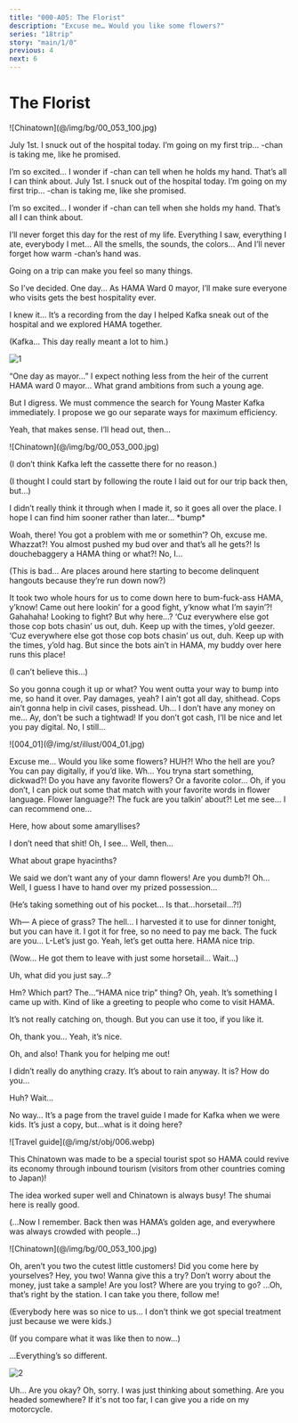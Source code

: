 ```yaml
---
title: "000-A05: The Florist"
description: "Excuse me… Would you like some flowers?"
series: "18trip"
story: "main/1/0"
previous: 4
next: 6
---
```



# The Florist

<p class="bg sepia">![Chinatown](@/img/bg/00_053_100.jpg)</p>

<Diff g="m">
July 1st. I snuck out of the hospital today. I’m going on my first trip… <Name first />-chan is taking me, like he promised.

I’m so excited… I wonder if <Name first />-chan can tell when he holds my hand. That’s all I can think about.
</Diff>
<Diff g="f">
July 1st. I snuck out of the hospital today. I’m going on my first trip… <Name first />-chan is taking me, like she promised.

I’m so excited… I wonder if <Name first />-chan can tell when she holds my hand. That’s all I can think about.
</Diff>

I’ll never forget this day for the rest of my life. Everything I saw, everything I ate, everybody I met… All the smells, the sounds, the colors… And I’ll never forget how warm <Name first />-chan’s hand was.

Going on a trip can make you feel so many things.

So I’ve decided. One day… As HAMA Ward 0 mayor, I’ll make sure everyone who visits gets the best hospitality ever.

<Divider loc="Oguro Hospital - Room"/>

<Bubble mc>
I knew it… It’s a recording from the day I helped Kafka sneak out of the hospital and we explored HAMA together.

<p class="t">(Kafka… This day really meant a lot to him.)</p>
</Bubble>

![1](1.jpg)

<Bubble character="Sakujiro">
“One day as mayor…” I expect nothing less from the heir of the current HAMA ward 0 mayor… What grand ambitions from such a young age.

But I digress. We must commence the search for Young Master Kafka immediately. I propose we go our separate ways for maximum efficiency.
</Bubble>

<Bubble mc>
Yeah, that makes sense. I’ll head out, then…
</Bubble>

<Divider loc="Chinatown - Alleyway"/>

<p class="bg">![Chinatown](@/img/bg/00_053_000.jpg)</p>

<Bubble mc>
<p class="t">(I don’t think Kafka left the cassette there for no reason.)</p>

<p class="t">(I thought I could start by following the route I laid out for our trip back then, but…)</p>

I didn’t really think it through when I made it, so it goes all over the place. I hope I can find him sooner rather than later… &ast;bump&ast;
</Bubble>

<Bubble character="Delinquent in Extremely Cropped Jacket">
Woah, there! You got a problem with me or somethin’?
</Bubble>

<Bubble mc>
Oh, excuse me.
</Bubble>

<Bubble character="Delinquent in Dangerously Saggy Pants">
Whazzat?! You almost pushed my bud over and that’s all he gets?! Is douchebaggery a HAMA thing or what?!
</Bubble>

<Bubble mc>
No, I…

<p class="t">(This is bad… Are places around here starting to become delinquent hangouts because they’re run down now?)</p>
</Bubble>

<Bubble character="Delinquent in Dangerously Saggy Pants">
It took two whole hours for us to come down here to bum-fuck-ass HAMA, y’know!
</Bubble>

<Bubble character="Delinquent in Extremely Cropped Jacket">
Came out here lookin’ for a good fight, y’know what I’m sayin’?!
</Bubble>

<Bubble character="Delinquents">
Gahahaha!
</Bubble>

<Bubble mc>
Looking to fight? But why here…?
</Bubble>

<Diff g="m">
<Bubble character="Delinquent in Extremely Cropped Jacket">
‘Cuz everywhere else got those cop bots chasin’ us out, duh. Keep up with the times, y’old geezer.
</Bubble>
</Diff>
<Diff g="f">
<Bubble character="Delinquent in Extremely Cropped Jacket">
‘Cuz everywhere else got those cop bots chasin’ us out, duh. Keep up with the times, y’old hag.
</Bubble>
</Diff>

<Bubble character="Delinquent in Dangerously Saggy Pants">
But since the bots ain’t in HAMA, my buddy over here runs this place!
</Bubble>

<Bubble mc>
<p class="t">(I can’t believe this…)</p>
</Bubble>

<Bubble character="Delinquent in Extremely Cropped Jacket">
So you gonna cough it up or what? You went outta your way to bump into me, so hand it over.
</Bubble>

<Bubble character="Delinquent in Dangerously Saggy Pants">
Pay damages, yeah?
</Bubble>

<Bubble character="Delinquent in Extremely Cropped Jacket">
I ain’t got all day, shithead.
</Bubble>

<Bubble character="Delinquent in Dangerously Saggy Pants">
Cops ain’t gonna help in civil cases, pisshead.
</Bubble>

<Bubble mc>
Uh… I don’t have any money on me…
</Bubble>

<Bubble character="Delinquent in Extremely Cropped Jacket">
Ay, don’t be such a tightwad! If you don’t got cash, I’ll be nice and let you pay digital.
</Bubble>

<Bubble mc>
No, I still…
</Bubble>

<p class="cg">![004_01](@/img/st/illust/004_01.jpg)</p>

<Bubble character="Nagi" name="Florist">
Excuse me… Would you like some flowers?
</Bubble>

<Bubble character="Delinquent in Extremely Cropped Jacket">
HUH?!
</Bubble>

<Bubble character="Delinquent in Dangerously Saggy Pants">
Who the hell are you?
</Bubble>

<Bubble character="Nagi" name="Florist">
You can pay digitally, if you’d like.
</Bubble>

<Bubble character="Delinquent in Extremely Cropped Jacket">
Wh… You tryna start something, dickwad?!
</Bubble>

<Bubble character="Nagi" name="Florist">
Do you have any favorite flowers? Or a favorite color… Oh, if you don’t, I can pick out some that match with your favorite words in flower language.
</Bubble>

<Bubble character="Delinquent in Dangerously Saggy Pants">
Flower language?! The fuck are you talkin’ about?!
</Bubble>

<Bubble character="Nagi" name="Florist">
Let me see… I can recommend one…

Here, how about some amaryllises?
</Bubble>

<Bubble character="Delinquent in Extremely Cropped Jacket">
I don’t need that shit!
</Bubble>

<Bubble character="Nagi" name="Florist">
Oh, I see… Well, then…

What about grape hyacinths?
</Bubble>

<Bubble character="Delinquent in Dangerously Saggy Pants">
We said we don’t want any of your damn flowers! Are you dumb?!
</Bubble>

<Bubble character="Nagi" name="Florist">
Oh… Well, I guess I have to hand over my prized possession…
</Bubble>

<Bubble mc>
<p class="t">(He’s taking something out of his pocket… Is that…horsetail…?!)</p>
</Bubble>

<Bubble character="Delinquent in Extremely Cropped Jacket">
Wh&NoBreak;— A piece of grass? The hell…
</Bubble>

<Bubble character="Nagi" name="Florist">
I harvested it to use for dinner tonight, but you can have it. I got it for free, so no need to pay me back.
</Bubble>

<Bubble character="Delinquent in Dangerously Saggy Pants">
The fuck are you…
</Bubble>

<Bubble character="Delinquent in Extremely Cropped Jacket">
L-Let’s just go.
</Bubble>

<Bubble character="Delinquent in Dangerously Saggy Pants">
Yeah, let’s get outta here.
</Bubble>

<Bubble character="Nagi" name="Florist">
HAMA nice trip.
</Bubble>

<Bubble mc>
<p class="t">(Wow… He got them to leave with just some horsetail… Wait…)</p>

Uh, what did you just say…?
</Bubble>

<Bubble character="Nagi" name="Florist">
Hm? Which part?
</Bubble>

<Bubble mc>
The…“HAMA nice trip” thing?
</Bubble>

<Bubble character="Nagi" name="Florist">
Oh, yeah. It’s something I came up with. Kind of like a greeting to people who come to visit HAMA.

It’s not really catching on, though. But you can use it too, if you like it.
</Bubble>

<Bubble mc>
Oh, thank you… Yeah, it’s nice.

Oh, and also! Thank you for helping me out!
</Bubble>

<Bubble character="Nagi" name="Florist">
I didn’t really do anything crazy. It’s about to rain anyway.
</Bubble>

<Bubble mc>
It is? How do you…

Huh? Wait…

No way… It’s a page from the travel guide I made for Kafka when we were kids. It’s just a copy, but…what is it doing here?
</Bubble>

<p class="obj">![Travel guide](@/img/st/obj/006.webp)</p>

<Box type="paper">
This Chinatown was made to be a special tourist spot so HAMA could revive its economy through inbound tourism (visitors from other countries coming to Japan)!

The idea worked super well and Chinatown is always busy!
The shumai here is really good.
</Box>

<Bubble mc>
<p class="t">(...Now I remember. Back then was HAMA’s golden age, and everywhere was always crowded with people...)</p>
</Bubble>

<Divider fb="start" />

<p class="bg sepia">![Chinatown](@/img/bg/00_053_100.jpg)</p>

<Bubble character="Chinatown Resident A">
Oh, aren’t you two the cutest little customers! Did you come here by yourselves?
</Bubble>

<Bubble character="Chinatown Resident B">
Hey, you two! Wanna give this a try? Don’t worry about the money, just take a sample!
</Bubble>

<Bubble character="Chinatown Resident C">
Are you lost? Where are you trying to go? …Oh, that’s right by the station. I can take you there, follow me!
</Bubble>

<Bubble mc>
<p class="t">(Everybody here was so nice to us… I don’t think we got special treatment just because we were kids.)</p>

<p class="t">(If you compare what it was like then to now…)</p>
</Bubble>

<Divider fb="end" />

<Bubble mc>
…Everything’s so different.
</Bubble>

![2](2.jpg)

<Bubble character="Nagi" name="Florist">
Uh… Are you okay?
</Bubble>

<Bubble mc>
Oh, sorry. I was just thinking about something.
</Bubble>

<Bubble character="Nagi" name="Florist">
Are you headed somewhere? If it's not too far, I can give you a ride on my motorcycle.
</Bubble>

